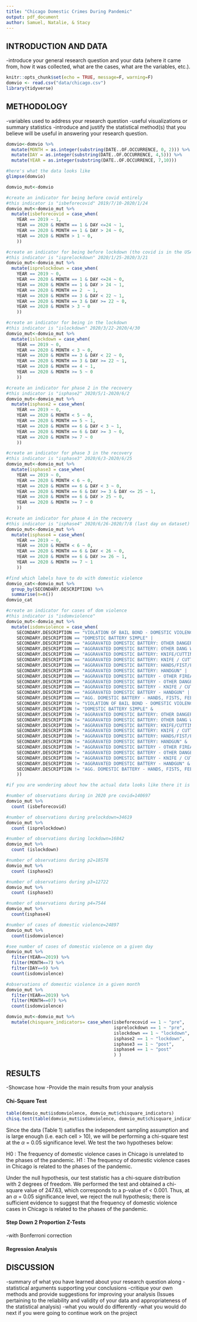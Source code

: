 ```yaml
---
title: "Chicago Domestic Crimes During Pandemic"
output: pdf_document
author: Samuel, Natalie, & Stacy
---
```


## INTRODUCTION AND DATA
-introduce your general research question and your data (where it came from, how it was collected, what are the cases, what are the variables, etc.).

```r
knitr::opts_chunk$set(echo = TRUE, message=F, warning=F)
domvio <- read.csv("data/chicago.csv")
library(tidyverse)
```

## METHODOLOGY
-variables used to address your research question
-useful visualizations or summary statistics
-introduce and justify the statistical method(s) that you believe will be useful in answering your research question.

```r
domvio<-domvio %>%
  mutate(MONTH = as.integer(substring(DATE..OF.OCCURRENCE, 0, 2))) %>% 
  mutate(DAY = as.integer(substring(DATE..OF.OCCURRENCE, 4,5))) %>% 
  mutate(YEAR = as.integer(substring(DATE..OF.OCCURRENCE, 7,10)))

#here's what the data looks like
glimpse(domvio)
```


```r
domvio_mut<-domvio
```

```r
#create an indicator for being before covid entirely
#this indicator is "isbeforecovid" 2019/7/10-2020/1/24 
domvio_mut<-domvio_mut %>%
  mutate(isbeforecovid = case_when(
    YEAR == 2019 ~ 1,
    YEAR == 2020 & MONTH == 1 & DAY <=24 ~ 1,
    YEAR == 2020 & MONTH == 1 & DAY > 24 ~ 0,
    YEAR == 2020 & MONTH > 1 ~ 0,
    ))
```

```r
#create an indicator for being before lockdown (tho covid is in the USA)
#this indicator is "isprelockdown" 2020/1/25-2020/3/21
domvio_mut<-domvio_mut %>%
  mutate(isprelockdown = case_when(
    YEAR == 2019 ~ 0,
    YEAR == 2020 & MONTH == 1 & DAY <=24 ~ 0,
    YEAR == 2020 & MONTH == 1 & DAY > 24 ~ 1,
    YEAR == 2020 & MONTH == 2  ~ 1, 
    YEAR == 2020 & MONTH == 3 & DAY < 22 ~ 1,
    YEAR == 2020 & MONTH == 3 & DAY >= 22 ~ 0,
    YEAR == 2020 & MONTH > 3 ~ 0
    ))
```

```r
#create an indicator for being in the lockdown
#this indicator is "islockdown" 2020/3/22-2020/4/30
domvio_mut<-domvio_mut %>%
  mutate(islockdown = case_when(
    YEAR == 2019 ~ 0,
    YEAR == 2020 & MONTH < 3 ~ 0, 
    YEAR == 2020 & MONTH == 3 & DAY < 22 ~ 0,
    YEAR == 2020 & MONTH == 3 & DAY >= 22 ~ 1,
    YEAR == 2020 & MONTH == 4 ~ 1,
    YEAR == 2020 & MONTH >= 5 ~ 0
    ))
```

```r
#create an indicator for phase 2 in the recovery
#this indicator is "isphase2" 2020/5/1-2020/6/2
domvio_mut<-domvio_mut %>%
  mutate(isphase2 = case_when(
    YEAR == 2019 ~ 0,
    YEAR == 2020 & MONTH < 5 ~ 0, 
    YEAR == 2020 & MONTH == 5 ~ 1,
    YEAR == 2020 & MONTH == 6 & DAY < 3 ~ 1,
    YEAR == 2020 & MONTH == 6 & DAY >= 3 ~ 0,
    YEAR == 2020 & MONTH >= 7 ~ 0
    ))
```

```r
#create an indicator for phase 3 in the recovery
#this indicator is "isphase3" 2020/6/3-2020/6/25
domvio_mut<-domvio_mut %>%
  mutate(isphase3 = case_when(
    YEAR == 2019 ~ 0,
    YEAR == 2020 & MONTH < 6 ~ 0, 
    YEAR == 2020 & MONTH == 6 & DAY < 3 ~ 0,
    YEAR == 2020 & MONTH == 6 & DAY >= 3 & DAY <= 25 ~ 1,
    YEAR == 2020 & MONTH == 6 & DAY > 25 ~ 0,
    YEAR == 2020 & MONTH >= 7 ~ 0
    ))
```

```r
#create an indicator for phase 4 in the recovery
#this indicator is "isphase4" 2020/6/26-2020/7/8 (last day on dataset)
domvio_mut<-domvio_mut %>%
  mutate(isphase4 = case_when(
    YEAR == 2019 ~ 0,
    YEAR == 2020 & MONTH < 6 ~ 0, 
    YEAR == 2020 & MONTH == 6 & DAY < 26 ~ 0,
    YEAR == 2020 & MONTH == 6 & DAY >= 26 ~ 1,
    YEAR == 2020 & MONTH >= 7 ~ 1
    ))
```

```r
#find which labels have to do with domestic violence
domvio_cat<-domvio_mut %>%
  group_by(SECONDARY.DESCRIPTION) %>%
  summarise(n=n())
domvio_cat

#create an indicator for cases of dom violence
#this indicator is "isdomviolence"
domvio_mut<-domvio_mut %>%
  mutate(isdomviolence = case_when(
    SECONDARY.DESCRIPTION == "VIOLATION OF BAIL BOND - DOMESTIC VIOLENCE" |
    SECONDARY.DESCRIPTION == "DOMESTIC BATTERY SIMPLE" |
    SECONDARY.DESCRIPTION == "AGGRAVATED DOMESTIC BATTERY: OTHER DANGEROUS WEAPON" |
    SECONDARY.DESCRIPTION == "AGGRAVATED DOMESTIC BATTERY: OTHER DANG WEAPON" |
    SECONDARY.DESCRIPTION == "AGGRAVATED DOMESTIC BATTERY: KNIFE/CUTTING INST" |
    SECONDARY.DESCRIPTION == "AGGRAVATED DOMESTIC BATTERY: KNIFE / CUTTING INSTSTRUMENT" |
    SECONDARY.DESCRIPTION == "AGGRAVATED DOMESTIC BATTERY: HANDS/FIST/FEET SERIOUS INJURY" |
    SECONDARY.DESCRIPTION == "AGGRAVATED DOMESTIC BATTERY: HANDGUN" |
    SECONDARY.DESCRIPTION == "AGGRAVATED DOMESTIC BATTERY - OTHER FIREARM" |
    SECONDARY.DESCRIPTION == "AGGRAVATED DOMESTIC BATTERY - OTHER DANGEROUS WEAPON" |
    SECONDARY.DESCRIPTION == "AGGRAVATED DOMESTIC BATTERY - KNIFE / CUTTING INSTRUMENT" |
    SECONDARY.DESCRIPTION == "AGGRAVATED DOMESTIC BATTERY - HANDGUN" |
    SECONDARY.DESCRIPTION == "AGG. DOMESTIC BATTERY - HANDS, FISTS, FEET, SERIOUS INJURY" ~ 1,
    SECONDARY.DESCRIPTION != "VIOLATION OF BAIL BOND - DOMESTIC VIOLENCE" &
    SECONDARY.DESCRIPTION != "DOMESTIC BATTERY SIMPLE" &
    SECONDARY.DESCRIPTION != "AGGRAVATED DOMESTIC BATTERY: OTHER DANGEROUS WEAPON" &
    SECONDARY.DESCRIPTION != "AGGRAVATED DOMESTIC BATTERY: OTHER DANG WEAPON" &
    SECONDARY.DESCRIPTION != "AGGRAVATED DOMESTIC BATTERY: KNIFE/CUTTING INST" &
    SECONDARY.DESCRIPTION != "AGGRAVATED DOMESTIC BATTERY: KNIFE / CUTTING INSTSTRUMENT" &
    SECONDARY.DESCRIPTION != "AGGRAVATED DOMESTIC BATTERY: HANDS/FIST/FEET SERIOUS INJURY" &
    SECONDARY.DESCRIPTION != "AGGRAVATED DOMESTIC BATTERY: HANDGUN" &
    SECONDARY.DESCRIPTION != "AGGRAVATED DOMESTIC BATTERY - OTHER FIREARM" &
    SECONDARY.DESCRIPTION != "AGGRAVATED DOMESTIC BATTERY - OTHER DANGEROUS WEAPON" &
    SECONDARY.DESCRIPTION != "AGGRAVATED DOMESTIC BATTERY - KNIFE / CUTTING INSTRUMENT" &
    SECONDARY.DESCRIPTION != "AGGRAVATED DOMESTIC BATTERY - HANDGUN" &
    SECONDARY.DESCRIPTION != "AGG. DOMESTIC BATTERY - HANDS, FISTS, FEET, SERIOUS INJURY" ~ 0
    ))
```

```r
#if you are wondering about how the actual data looks like there it is

#number of observations during in 2020 pre covid=140697
domvio_mut %>% 
  count (isbeforecovid)

#number of observations during prelockdown=34619
domvio_mut %>% 
  count (isprelockdown)

#number of observations during lockdown=16842
domvio_mut %>% 
  count (islockdown)

#number of observations during p2=18578
domvio_mut %>% 
  count (isphase2)

#number of observations during p3=12722
domvio_mut %>% 
  count (isphase3)

#number of observations during p4=7544
domvio_mut %>% 
  count(isphase4)

#number of cases of domestic violence=24897
domvio_mut %>% 
  count(isdomviolence)
```

``` r
#see number of cases of domestic violence on a given day
domvio_mut %>% 
  filter(YEAR==2019) %>% 
  filter(MONTH==7) %>% 
  filter(DAY==9) %>% 
  count(isdomviolence)

#observations of domestic violence in a given month
domvio_mut %>% 
  filter(YEAR==2019) %>% 
  filter(MONTH==07) %>%
  count(isdomviolence)
```


```r
domvio_mut<-domvio_mut %>% 
  mutate(chisquare_indicators= case_when(isbeforecovid == 1 ~ "pre",
                                         isprelockdown == 1 ~ "pre",
                                         islockdown == 1 ~ "lockdown",
                                         isphase2 == 1 ~ "lockdown",
                                         isphase3 == 1 ~ "post",
                                         isphase4 == 1 ~ "post"
                                         ) )
```

## RESULTS
-Showcase how 
-Provide the main results from your analysis

#### Chi-Square Test

```r
table(domvio_mut$isdomviolence, domvio_mut$chisquare_indicators)
chisq.test(table(domvio_mut$isdomviolence, domvio_mut$chisquare_indicators))
```

Since the data (Table 1) satisfies the independent sampling assumption and is large enough (i.e. each cell > 10), we will be performing a chi-square test at the $\alpha$  = 0.05 significance level. We test the two hypotheses below: 

H0 : The frequency of domestic violence cases in Chicago is unrelated to the phases of the pandemic.
H1 : The frequency of domestic violence cases in Chicago is related to the phases of the pandemic.

Under the null hypothesis, our test statistic has a chi-square distribution with 2 degrees of freedom. We performed the test and obtained a chi-square value of 247.63, which corresponds to a p-value of < 0.001. Thus, at an $\alpha$ = 0.05 significance level, we reject the null hypothesis; there is sufficient evidence to suggest that the frequency of domestic violence cases in Chicago is related to the phases of the pandemic.

#### Step Down 2 Proportion Z-Tests
-with Bonferroni correction

#### Regression Analysis

## DISCUSSION
-summary of what you have learned about your research question along
-statistical arguments supporting your conclusions
-critique your own methods and provide suggestions for improving your analysis (Issues pertaining to the reliability and validity of your data and appropriateness of the statistical analysis)
-what you would do differently
-what you would do next if you were going to continue work on the project